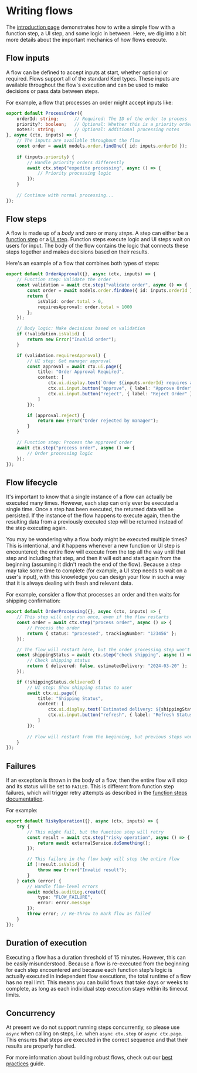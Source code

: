 # Writing flows

The [introduction page](/flows) demonstrates how to write a simple flow with a function step, a UI step, and some logic in between. Here, we dig into a bit more details about the important mechanics of how flows execute.

## Flow inputs

A flow can be defined to accept inputs at start, whether optional or required. Flows support all of the standard Keel types. These inputs are available throughout the flow's execution and can be used to make decisions or pass data between steps.

For example, a flow that processes an order might accept inputs like:

```ts
export default ProcessOrder({
    orderId: string;      // Required: The ID of the order to process
    priority?: boolean;   // Optional: Whether this is a priority order
    notes?: string;       // Optional: Additional processing notes
}, async (ctx, inputs) => {
    // The inputs are available throughout the flow
    const order = await models.order.findOne({ id: inputs.orderId });
    
    if (inputs.priority) {
        // Handle priority orders differently
        await ctx.step("expedite processing", async () => {
            // Priority processing logic
        });
    }
    
    // Continue with normal processing...
});
```

## Flow steps

A flow is made up of a *body* and zero or many *steps*. A step can either be a [function step](/flows/functions) or a [UI step](/flows/ui). Function steps execute logic and UI steps wait on users for input. The body of the flow contains the logic that connects these steps together and makes decisions based on their results.

Here's an example of a flow that combines both types of steps:

```ts
export default OrderApproval({}, async (ctx, inputs) => {
    // Function step: Validate the order
    const validation = await ctx.step("validate order", async () => {
        const order = await models.order.findOne({ id: inputs.orderId });
        return {
            isValid: order.total > 0,
            requiresApproval: order.total > 1000
        };
    });

    // Body logic: Make decisions based on validation
    if (!validation.isValid) {
        return new Error("Invalid order");
    }

    if (validation.requiresApproval) {
        // UI step: Get manager approval
        const approval = await ctx.ui.page({
            title: "Order Approval Required",
            content: [
                ctx.ui.display.text(`Order ${inputs.orderId} requires approval`),
                ctx.ui.input.button("approve", { label: "Approve Order" }),
                ctx.ui.input.button("reject", { label: "Reject Order" })
            ]
        });

        if (approval.reject) {
            return new Error("Order rejected by manager");
        }
    }

    // Function step: Process the approved order
    await ctx.step("process order", async () => {
        // Order processing logic
    });
});
```

## Flow lifecycle

It's important to know that a single instance of a flow can actually be executed many times. However, each step can only ever be executed a single time. Once a step has been executed, the returned data will be persisted. If the instance of the flow happens to execute again, then the resulting data from a previously executed step will be returned instead of the step executing again.

You may be wondering why a flow body might be executed multiple times? This is intentional, and it happens whenever a new function or UI step is encountered; the entire flow will execute from the top all the way until that step and including that step, and then it will exit and start again from the beginning (assuming it didn't reach the end of the flow). Because a step may take some time to complete (for example, a UI step needs to wait on a user's input), with this knowledge you can design your flow in such a way that it is always dealing with fresh and relevant data.

For example, consider a flow that processes an order and then waits for shipping confirmation:

```ts
export default OrderProcessing({}, async (ctx, inputs) => {
    // This step will only run once, even if the flow restarts
    const order = await ctx.step("process order", async () => {
        // Process the order
        return { status: "processed", trackingNumber: "123456" };
    });

    // The flow will restart here, but the order processing step won't run again
    const shippingStatus = await ctx.step("check shipping", async () => {
        // Check shipping status
        return { delivered: false, estimatedDelivery: "2024-03-20" };
    });

    if (!shippingStatus.delivered) {
        // UI step: Show shipping status to user
        await ctx.ui.page({
            title: "Shipping Status",
            content: [
                ctx.ui.display.text(`Estimated delivery: ${shippingStatus.estimatedDelivery}`),
                ctx.ui.input.button("refresh", { label: "Refresh Status" })
            ]
        });
        
        // Flow will restart from the beginning, but previous steps won't re-run
    }
});
```

## Failures

If an exception is thrown in the body of a flow, then the entire flow will stop and its status will be set to `FAILED`. This is different from function step failures, which will trigger retry attempts as described in the [function steps documentation](/flows/functions#retry-logic).

For example:

```ts
export default RiskyOperation({}, async (ctx, inputs) => {
    try {
        // This might fail, but the function step will retry
        const result = await ctx.step("risky operation", async () => {
            return await externalService.doSomething();
        });

        // This failure in the flow body will stop the entire flow
        if (!result.isValid) {
            throw new Error("Invalid result");
        }
    } catch (error) {
        // Handle flow-level errors
        await models.auditLog.create({
            type: "FLOW_FAILURE",
            error: error.message
        });
        throw error; // Re-throw to mark flow as failed
    }
});
```

## Duration of execution

Executing a flow has a duration threshold of 15 minutes. However, this can be easily misunderstood. Because a flow is re-executed from the beginning for each step encountered and because each function step's logic is actually executed in independent flow executions, the total runtime of a flow has no real limit. This means you can build flows that take days or weeks to complete, as long as each individual step execution stays within its timeout limits.

## Concurrency

At present we do not support running steps concurrently, so please use `async` when calling on steps, i.e. when `async ctx.step` or `async ctx.page`. This ensures that steps are executed in the correct sequence and that their results are properly handled.

For more information about building robust flows, check out our [best practices](/flows/best-practices) guide.
